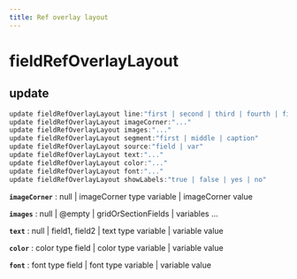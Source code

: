 ```yaml
---
title: Ref overlay layout
---
```


# fieldRefOverlayLayout

## update

```js filename="Terminal" copy
update fieldRefOverlayLayout line:"first | second | third | fourth | fifth"
update fieldRefOverlayLayout imageCorner:"..."
update fieldRefOverlayLayout images:"..."
update fieldRefOverlayLayout segment:"first | middle | caption"
update fieldRefOverlayLayout source:"field | var"
update fieldRefOverlayLayout text:"..."
update fieldRefOverlayLayout color:"..."
update fieldRefOverlayLayout font:"..."
update fieldRefOverlayLayout showLabels:"true | false | yes | no"
```

**`imageCorner`**
 : null | imageCorner type variable | imageCorner value

**`images`**
 : null | @empty | gridOrSectionFields | variables ...

**`text`**
 : null | field1, field2 | text type variable | variable value

**`color`**
 : color type field | color type variable | variable value

**`font`**
 : font type field | font type variable | variable value



